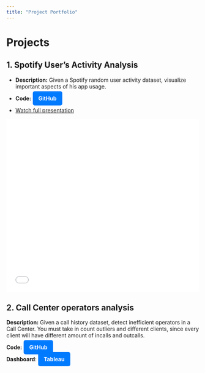 ```yaml
---
title: "Project Portfolio"
---
```


# Projects

## 1. Spotify User's Activity Analysis
- **Description:** Given a Spotify random user activity dataset, visualize important aspects of his app usage.

- **Code:** <a href="https://github.com/Gubato/gubato.github.io/blob/main/Projects/Spotify/Top%20Spotify%20tracks.ipynb" 
    target="_blank" style="
    background-color:#007BFF;
    color:white;
    padding:10px 15px;
    border-radius:5px;
    text-decoration:none;
    font-weight:bold;"> GitHub </a>

- [Watch full presentation](Projects/Spotify/Presentation.html) 

<iframe src="Projects/Spotify/Presentation.html"
            width="100%"
            height="450px"
            style="border:none;">
</iframe>

## 2. Call Center operators analysis
**Description:** Given a call history dataset, detect inefficient operators in a Call Center. You must take in count outliers and different clients, since every client will have different amount of incalls and outcalls.

**Code:** <a href="https://github.com/Gubato/gubato.github.io/blob/main/Projects/Call%20center%20operators/FP%20-%20Callcenter%20operators%20analysis.ipynb" 
    target="_blank" style="
    background-color:#007BFF;
    color:white;
    padding:10px 15px;
    border-radius:5px;
    text-decoration:none;
    font-weight:bold;"> GitHub </a>

**Dashboard**: <a href="https://public.tableau.com/app/profile/luis.gutierrez2670/viz/Dashboard_17469899994240/Dashboard1#2" 
    target="_blank" style="
    background-color:#007BFF;
    color:white;
    padding:10px 15px;
    border-radius:5px;
    text-decoration:none;
    font-weight:bold;"> Tableau </a> 

::: {raw-html}
<div class='tableauPlaceholder' id='viz1733859328293' style='position: relative'>
  <object class='tableauViz' style='width: 100%; height: 450px;'>
    <param name='host_url' value='https%3A%2F%2Fpublic.tableau.com%2F' /> 
    <param name='embed_code_version' value='3' /> 
    <param name='name' value='Dashboard_17469899994240/Dashboard1' />
    <param name='tabs' value='no' />
    <param name='toolbar' value='yes' />
  </object>
</div>
<script type='text/javascript'>
  var divElement = document.getElementById('viz1733859328293');
  var vizElement = divElement.getElementsByTagName('object')[0];
  vizElement.style.width = '100%';
  vizElement.style.height = '600px';
  var scriptElement = document.createElement('script');
  scriptElement.src = 'https://public.tableau.com/javascripts/api/viz_v1.js';
  vizElement.parentNode.insertBefore(scriptElement, vizElement);
</script>
:::

